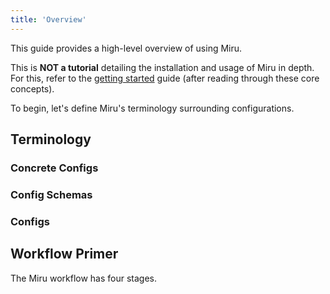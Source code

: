 ```yaml
---
title: 'Overview'
---
```



This guide provides a high-level overview of using Miru.

This is **NOT a tutorial** detailing the installation and usage of Miru in depth. For 
this, refer to the [getting started](/docs/basics/getting-started/overview) guide 
(after reading through these core concepts). 

To begin, let's define Miru's terminology surrounding configurations.

## Terminology

### Concrete Configs
<ConcreteConfigDefinition />

### Config Schemas
<ConfigSchemaDefinition />

### Configs
<ConfigDefinition />

## Workflow Primer

The Miru workflow has four stages.

<MiruWorkflowOverview />


